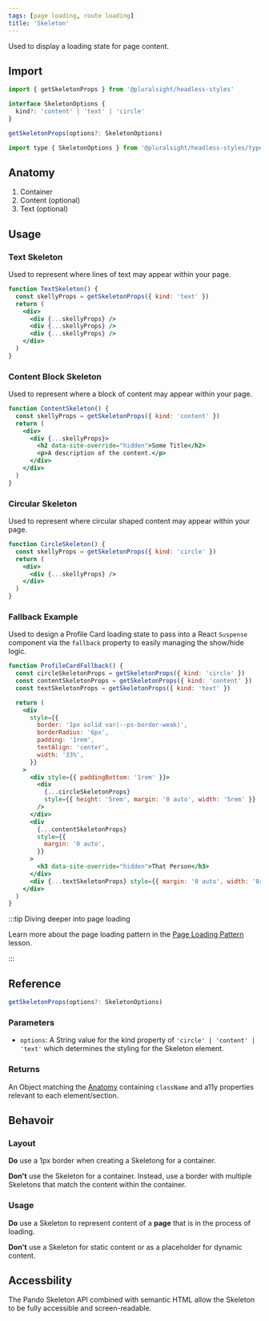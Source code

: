 ```yaml
---
tags: [page loading, route loading]
title: 'Skeleton'
---
```



<p className="size-xxl">Used to display a loading state for page content.</p>

<DocsLinkBar
  github="https://github.com/pluralsight/pando/tree/main/packages/headless-styles/src/components/Skeleton"
  figma="https://www.figma.com/file/ZmH4XsZS5WnKeo28ylM5x1/Pando-UI-kit-(Web)?node-id=1214%3A50560&t=YLA3FBYLefNvfeuf-0"
/>

## Import

```javascript
import { getSkeletonProps } from '@pluralsight/headless-styles'
```

```typescript
interface SkeletonOptions {
  kind?: 'content' | 'text' | 'circle'
}

getSkeletonProps(options?: SkeletonOptions)
```

```javascript
import type { SkeletonOptions } from '@pluralsight/headless-styles/types'
```

## Anatomy

1. Container
2. Content (optional)
3. Text (optional)

## Usage

### Text Skeleton

Used to represent where lines of text may appear within your page.

```jsx live
function TextSkeleton() {
  const skellyProps = getSkeletonProps({ kind: 'text' })
  return (
    <div>
      <div {...skellyProps} />
      <div {...skellyProps} />
      <div {...skellyProps} />
    </div>
  )
}
```

### Content Block Skeleton

Used to represent where a block of content may appear within your page.

```jsx live
function ContentSkeleton() {
  const skellyProps = getSkeletonProps({ kind: 'content' })
  return (
    <div>
      <div {...skellyProps}>
        <h2 data-site-override="hidden">Some Title</h2>
        <p>A description of the content.</p>
      </div>
    </div>
  )
}
```

### Circular Skeleton

Used to represent where circular shaped content may appear within your page.

```jsx live
function CircleSkeleton() {
  const skellyProps = getSkeletonProps({ kind: 'circle' })
  return (
    <div>
      <div {...skellyProps} />
    </div>
  )
}
```

### Fallback Example

Used to design a Profile Card loading state to pass into a React `Suspense` component via the `fallback` property to easily managing the show/hide logic.

```jsx live
function ProfileCardFallback() {
  const circleSkeletonProps = getSkeletonProps({ kind: 'circle' })
  const contentSkeletonProps = getSkeletonProps({ kind: 'content' })
  const textSkeletonProps = getSkeletonProps({ kind: 'text' })

  return (
    <div
      style={{
        border: '1px solid var(--ps-border-weak)',
        borderRadius: '6px',
        padding: '1rem',
        textAlign: 'center',
        width: '33%',
      }}
    >
      <div style={{ paddingBottom: '1rem' }}>
        <div
          {...circleSkeletonProps}
          style={{ height: '5rem', margin: '0 auto', width: '5rem' }}
        />
      </div>
      <div
        {...contentSkeletonProps}
        style={{
          margin: '0 auto',
        }}
      >
        <h3 data-site-override="hidden">That Person</h3>
      </div>
      <div {...textSkeletonProps} style={{ margin: '0 auto', width: '8rem' }} />
    </div>
  )
}
```

:::tip Diving deeper into page loading

Learn more about the page loading pattern in the [Page Loading Pattern](../../learn/learn-pando/design-patterns/page-loading) lesson.

:::

## Reference

```typescript
getSkeletonProps(options?: SkeletonOptions)
```

### Parameters

- `options`: A String value for the kind property of `'circle' | 'content' | 'text'` which determines the styling for the Skeleton element.

### Returns

An Object matching the [Anatomy](#anatomy) containing `className` and a11y properties relevant to each element/section.

## Behavoir

### Layout

**Do** use a 1px border when creating a Skeletong for a container.

**Don't** use the Skeleton for a container. Instead, use a border with multiple Skeletons that match the content within the container.

### Usage

**Do** use a Skeleton to represent content of a **page** that is in the process of loading.

**Don't** use a Skeleton for static content or as a placeholder for dynamic content.

## Accessbility

The Pando Skeleton API combined with semantic HTML allow the Skeleton to be fully accessible and screen-readable.
